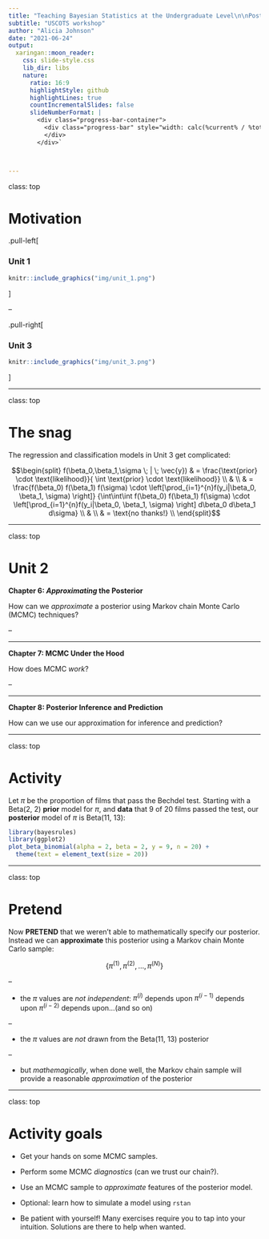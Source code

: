 ```yaml
---
title: "Teaching Bayesian Statistics at the Undergraduate Level\n\nPosterior Simulation and Analysis"
subtitle: "USCOTS workshop"
author: "Alicia Johnson"
date: "2021-06-24"
output:
  xaringan::moon_reader:
    css: slide-style.css
    lib_dir: libs
    nature:
      ratio: 16:9
      highlightStyle: github
      highlightLines: true
      countIncrementalSlides: false
      slideNumberFormat: |
        <div class="progress-bar-container">
          <div class="progress-bar" style="width: calc(%current% / %total% * 100%);">
          </div>
        </div>`



---
```


class: top

# Motivation


.pull-left[

### Unit 1

```r
knitr::include_graphics("img/unit_1.png")
```



]

--

.pull-right[

### Unit 3

```r
knitr::include_graphics("img/unit_3.png")
```

]




---

class: top

# The snag

The regression and classification models in Unit 3 get complicated:

$$\begin{split}
f(\beta_0,\beta_1,\sigma \; | \; \vec{y}) 
 & = \frac{\text{prior} \cdot \text{likelihood}}{ \int \text{prior} \cdot \text{likelihood}} \\
 & \\
 & = \frac{f(\beta_0) f(\beta_1) f(\sigma) \cdot \left[\prod_{i=1}^{n}f(y_i|\beta_0, \beta_1, \sigma) \right]}
 {\int\int\int f(\beta_0) f(\beta_1) f(\sigma) \cdot \left[\prod_{i=1}^{n}f(y_i|\beta_0, \beta_1, \sigma) \right] d\beta_0 d\beta_1 d\sigma} \\
 & \\
 & = \text{no thanks!} \\
 \end{split}$$
 
 

---

class: top


# Unit 2

**Chapter 6: _Approximating_ the Posterior**

How can we *approximate* a posterior using Markov chain Monte Carlo (MCMC) techniques?

--

<hr>

**Chapter 7: MCMC Under the Hood**

How does MCMC *work*?

--

<hr>

**Chapter 8: Posterior Inference and Prediction**

How can we use our approximation for inference and prediction?

---

class: top

# Activity

Let $\pi$ be the proportion of films that pass the Bechdel test. Starting with a Beta(2, 2) **prior** model for $\pi$, and **data** that 9 of 20 films passed the test, our **posterior** model of $\pi$ is Beta(11, 13):


```r
library(bayesrules)
library(ggplot2)
plot_beta_binomial(alpha = 2, beta = 2, y = 9, n = 20) + 
  theme(text = element_text(size = 20))
```


---

class: top

# Pretend

Now **PRETEND** that we weren't able to mathematically specify our posterior. Instead we can **approximate** this posterior using a Markov chain Monte Carlo sample:


$$\left\lbrace \pi^{(1)}, \pi^{(2)}, \ldots, \pi^{(N)} \right\rbrace$$

--

- the $\pi$ values are *not independent*: $\pi^{(i)}$ depends upon $\pi^{(i-1)}$ depends upon $\pi^{(i-2)}$ depends upon...(and so on)

--

- the $\pi$ values are *not* drawn from the Beta(11, 13) posterior

--

- but *mathemagically*, when done well, the Markov chain sample will provide a reasonable *approximation* of the posterior



---

class: top


# Activity goals

- Get your hands on some MCMC samples.

- Perform some MCMC *diagnostics* (can we trust our chain?).

- Use an MCMC sample to *approximate* features of the posterior model.

- Optional: learn how to simulate a model using `rstan`

- Be patient with yourself! Many exercises require you to tap into your intuition. Solutions are there to help when wanted. 